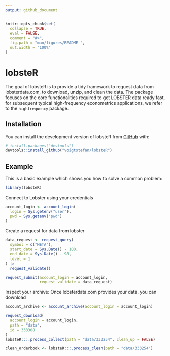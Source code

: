 ```yaml
---
output: github_document
---
```


```r
knitr::opts_chunk$set(
  collapse = TRUE,
  eval = FALSE,
  comment = "#>",
  fig.path = "man/figures/README-",
  out.width = "100%"
)
```

# lobsteR

<!-- badges: start -->
<!-- badges: end -->

The goal of lobsteR is to provide a tidy framework to request data from lobsterdata.com, to download, unzip, and clean the data. The package focuses on the core functionalities required to get LOBSTER data ready fast, for   subsequent typical high-frequency econometrics applications, we refer to the `highfrequency` package.

## Installation

You can install the development version of lobsteR from [GitHub](https://github.com/) with:

```r
# install.packages("devtools")
devtools::install_github("voigtstefan/lobsteR")
```

## Example

This is a basic example which shows you how to solve a common problem:

```r
library(lobsteR)
```

Connect to Lobster using your credentials

```r
account_login <- account_login(
  login = Sys.getenv("user"),
  pwd = Sys.getenv("pwd")
)
```

Create a request for data from lobster

```r
data_request <- request_query(
  symbol = c("META"),
  start_date = Sys.Date() - 100,
  end_date = Sys.Date() - 98,
  level = 1
) |>
  request_validate()

request_submit(account_login = account_login,
               request_validate = data_request)
```

Inspect your archive: Once lobsterdata.com provides your data, you can download

```r
account_archive <- account_archive(account_login = account_login)

request_download(
  account_login = account_login,
  path = "data",
  id = 333308
)
lobsteR:::.process_collect(path = "data/333254", clean_up = FALSE)

clean_orderbook <- lobsteR:::.process_clean(path = "data/333254")
```
